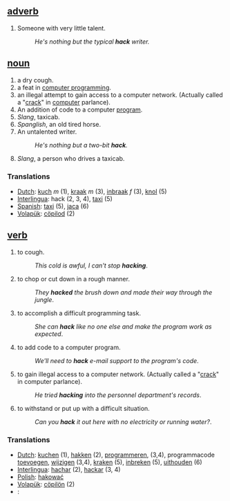 == [[adverb]] ==
#Someone with very little talent.
#:''He's nothing but the typical '''hack''' writer.''
== [[noun]] ==
#a dry cough.
#a feat in [[computer programming]]. 
#an illegal attempt to gain access to a computer network. (Actually called a "[[crack]]" in [[computer]] parlance). 
#An addition of code to a computer [[program]].
#''Slang'', taxicab.
#''Spanglish'', an old tired horse.
#An untalented writer.  
#:''He's nothing but a two-bit '''hack'''.''
#''Slang'', a person who drives a taxicab.

=== Translations ===
*[[Dutch]]: [[kuch]] ''m'' (1), [[kraak]] ''m'' (3), [[inbraak]] ''f'' (3), [[knol]] (5)
*[[Interlingua]]: hack (2, 3, 4), [[taxi]] (5)
*[[Spanish]]: [[taxi]] (5), [[jaca]] (6)
*[[Volapük]]: [[cöpilod]] (2)


== [[verb]] ==
#to cough.
#:''This cold is awful, I can't stop '''hacking'''''.
#to chop or cut down in a rough manner.
#:''They '''hacked''' the brush down and made their way through the jungle''.
#to accomplish a difficult programming task. 
#:''She can '''hack''' like no one else and make the program work as expected''.
#to add code to a computer program.
#:''We'll need to '''hack''' e-mail support to the program's code''.
#to gain illegal access to a computer network. (Actually called a "[[crack]]" in computer parlance).
#:''He tried '''hacking''' into the personnel department's records''.
#to withstand or put up with a difficult situation.
#:''Can you '''hack''' it out here with no electricity or running water?''.

=== Translations ===
*[[Dutch]]: [[kuchen]] (1), [[hakken]] (2), [[programmeren]], (3,4), programmacode [[toevoegen]], [[wijzigen]] (3,4), [[kraken]] (5), [[inbreken]] (5), [[uithouden]] (6)
*[[Interlingua]]: [[hachar]] (2), [[hackar]] (3, 4)
*[[Polish]]: [[hakować]]
*[[Volapük]]: [[cöpilön]] (2)
*[[]]: [[]]